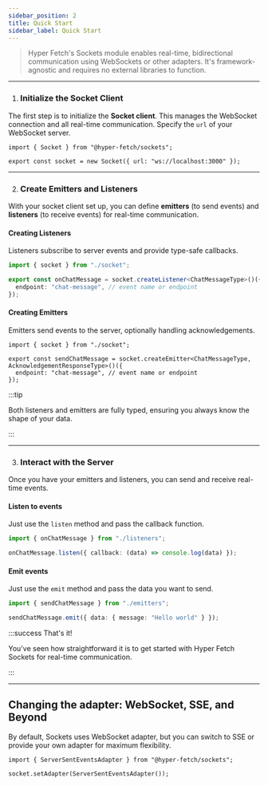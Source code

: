```yaml
---
sidebar_position: 2
title: Quick Start
sidebar_label: Quick Start
---
```


> Hyper Fetch's Sockets module enables real-time, bidirectional communication using WebSockets or other adapters. It's
> framework-agnostic and requires no external libraries to function.

---

1. ### Initialize the Socket Client

The first step is to initialize the **Socket client**. This manages the WebSocket connection and all real-time
communication. Specify the `url` of your WebSocket server.

```tsx title="socket.ts"
import { Socket } from "@hyper-fetch/sockets";

export const socket = new Socket({ url: "ws://localhost:3000" });
```

---

2. ### Create Emitters and Listeners

With your socket client set up, you can define **emitters** (to send events) and **listeners** (to receive events) for
real-time communication.

#### Creating Listeners

Listeners subscribe to server events and provide type-safe callbacks.

```ts
import { socket } from "./socket";

export const onChatMessage = socket.createListener<ChatMessageType>()({
  endpoint: "chat-message", // event name or endpoint
});
```

#### Creating Emitters

Emitters send events to the server, optionally handling acknowledgements.

```tsx
import { socket } from "./socket";

export const sendChatMessage = socket.createEmitter<ChatMessageType, AcknowledgementResponseType>()({
  endpoint: "chat-message", // event name or endpoint
});
```

:::tip

Both listeners and emitters are fully typed, ensuring you always know the shape of your data.

:::

---

3. ### Interact with the Server

Once you have your emitters and listeners, you can send and receive real-time events.

#### Listen to events

Just use the `listen` method and pass the callback function.

```ts
import { onChatMessage } from "./listeners";

onChatMessage.listen({ callback: (data) => console.log(data) });
```

#### Emit events

Just use the `emit` method and pass the data you want to send.

```ts
import { sendChatMessage } from "./emitters";

sendChatMessage.emit({ data: { message: "Hello world" } });
```

:::success That's it!

You've seen how straightforward it is to get started with Hyper Fetch Sockets for real-time communication.

:::

---

## Changing the adapter: WebSocket, SSE, and Beyond

By default, Sockets uses WebSocket adapter, but you can switch to SSE or provide your own adapter for maximum
flexibility.

```tsx
import { ServerSentEventsAdapter } from "@hyper-fetch/sockets";

socket.setAdapter(ServerSentEventsAdapter());
```

